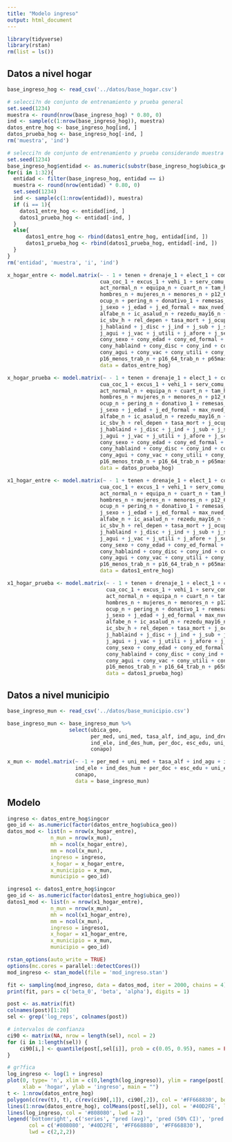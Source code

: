 ```yaml
---
title: "Modelo ingreso"
output: html_document
---
```


```r
library(tidyverse)
library(rstan)
rm(list = ls())
```

## Datos a nivel hogar
```r
base_ingreso_hog <- read_csv('../datos/base_hogar.csv')
```

```r
# selecci?n de conjunto de entrenamiento y prueba general
set.seed(1234)
muestra <- round(nrow(base_ingreso_hog) * 0.80, 0)
ind <- sample(c(1:nrow(base_ingreso_hog)), muestra)
datos_entre_hog <- base_ingreso_hog[ind, ]
datos_prueba_hog <- base_ingreso_hog[-ind, ]
rm('muestra', 'ind')
```

```r
# selecci?n de conjunto de entrenamiento y prueba considerando muestra de todas las entidades
set.seed(1234)
base_ingreso_hog$entidad <- as.numeric(substr(base_ingreso_hog$ubica_geo, 1, 2))
for(i in 1:32){
  entidad <- filter(base_ingreso_hog, entidad == i)
  muestra <- round(nrow(entidad) * 0.80, 0)
  set.seed(1234)
  ind <- sample(c(1:nrow(entidad)), muestra)
  if (i == 1){
    datos1_entre_hog <- entidad[ind, ]
    datos1_prueba_hog <- entidad[-ind, ]
  }
  else{
      datos1_entre_hog <- rbind(datos1_entre_hog, entidad[ind, ])
      datos1_prueba_hog <- rbind(datos1_prueba_hog, entidad[-ind, ])
  }
}
rm('entidad', 'muestra', 'i', 'ind')
```

```r
x_hogar_entre <- model.matrix(~ - 1 + tenen + drenaje_1 + elect_1 + combus + eli_ba_1 + 
                              cua_coc_1 + excus_1 + vehi_1 + serv_comu_n + act_mayvalor_n + 
                              act_normal_n + equipa_n + cuart_n + tam_hog_n + hab_cuar_prom + 
                              hombres_n + mujeres_n + menores_n + p12_64_n + p65mas_n + 
                              ocup_n + pering_n + donativo_1 + remesas_1 + bene_gob_1 + 
                              j_sexo + j_edad + j_ed_formal + max_nved_h + hablaind_n + 
                              alfabe_n + ic_asalud_n + rezedu_may16_n + ins_ali_h + ic_cv_h + 
                              ic_sbv_h + rel_depen + tasa_mort + j_ocup + j_rezedu + 
                              j_hablaind + j_disc + j_ind + j_sub + j_sermed + 
                              j_agui + j_vac + j_utili + j_afore + j_sect + 
                              cony_sexo + cony_edad + cony_ed_formal + cony_ocup + cony_rezedu + 
                              cony_hablaind + cony_disc + cony_ind + cony_sub + cony_sermed + 
                              cony_agui + cony_vac + cony_utili + cony_afore + cony_sect + 
                              p16_menos_trab_n + p16_64_trab_n + p65mas_trab_n + jub_pen_n + tam_loc, 
                              data = datos_entre_hog)

x_hogar_prueba <- model.matrix(~ - 1 + tenen + drenaje_1 + elect_1 + combus + eli_ba_1 + 
                              cua_coc_1 + excus_1 + vehi_1 + serv_comu_n + act_mayvalor_n + 
                              act_normal_n + equipa_n + cuart_n + tam_hog_n + hab_cuar_prom + 
                              hombres_n + mujeres_n + menores_n + p12_64_n + p65mas_n + 
                              ocup_n + pering_n + donativo_1 + remesas_1 + bene_gob_1 + 
                              j_sexo + j_edad + j_ed_formal + max_nved_h + hablaind_n + 
                              alfabe_n + ic_asalud_n + rezedu_may16_n + ins_ali_h + ic_cv_h + 
                              ic_sbv_h + rel_depen + tasa_mort + j_ocup + j_rezedu + 
                              j_hablaind + j_disc + j_ind + j_sub + j_sermed + 
                              j_agui + j_vac + j_utili + j_afore + j_sect + 
                              cony_sexo + cony_edad + cony_ed_formal + cony_ocup + cony_rezedu + 
                              cony_hablaind + cony_disc + cony_ind + cony_sub + cony_sermed + 
                              cony_agui + cony_vac + cony_utili + cony_afore + cony_sect + 
                              p16_menos_trab_n + p16_64_trab_n + p65mas_trab_n + jub_pen_n + tam_loc, 
                              data = datos_prueba_hog)
```

```r
x1_hogar_entre <- model.matrix(~ - 1 + tenen + drenaje_1 + elect_1 + combus + eli_ba_1 + 
                              cua_coc_1 + excus_1 + vehi_1 + serv_comu_n + act_mayvalor_n + 
                              act_normal_n + equipa_n + cuart_n + tam_hog_n + hab_cuar_prom + 
                              hombres_n + mujeres_n + menores_n + p12_64_n + p65mas_n + 
                              ocup_n + pering_n + donativo_1 + remesas_1 + bene_gob_1 + 
                              j_sexo + j_edad + j_ed_formal + max_nved_h + hablaind_n + 
                              alfabe_n + ic_asalud_n + rezedu_may16_n + ins_ali_h + ic_cv_h + 
                              ic_sbv_h + rel_depen + tasa_mort + j_ocup + j_rezedu + 
                              j_hablaind + j_disc + j_ind + j_sub + j_sermed + 
                              j_agui + j_vac + j_utili + j_afore + j_sect + 
                              cony_sexo + cony_edad + cony_ed_formal + cony_ocup + cony_rezedu + 
                              cony_hablaind + cony_disc + cony_ind + cony_sub + cony_sermed + 
                              cony_agui + cony_vac + cony_utili + cony_afore + cony_sect + 
                              p16_menos_trab_n + p16_64_trab_n + p65mas_trab_n + jub_pen_n + tam_loc, 
                              data = datos1_entre_hog)

x1_hogar_prueba <- model.matrix(~ - 1 + tenen + drenaje_1 + elect_1 + combus + eli_ba_1 + 
                                cua_coc_1 + excus_1 + vehi_1 + serv_comu_n + act_mayvalor_n + 
                                act_normal_n + equipa_n + cuart_n + tam_hog_n + hab_cuar_prom + 
                                hombres_n + mujeres_n + menores_n + p12_64_n + p65mas_n + 
                                ocup_n + pering_n + donativo_1 + remesas_1 + bene_gob_1 + 
                                j_sexo + j_edad + j_ed_formal + max_nved_h + hablaind_n + 
                                alfabe_n + ic_asalud_n + rezedu_may16_n + ins_ali_h + ic_cv_h + 
                                ic_sbv_h + rel_depen + tasa_mort + j_ocup + j_rezedu + 
                                j_hablaind + j_disc + j_ind + j_sub + j_sermed + 
                                j_agui + j_vac + j_utili + j_afore + j_sect + 
                                cony_sexo + cony_edad + cony_ed_formal + cony_ocup + cony_rezedu + 
                                cony_hablaind + cony_disc + cony_ind + cony_sub + cony_sermed + 
                                cony_agui + cony_vac + cony_utili + cony_afore + cony_sect + 
                                p16_menos_trab_n + p16_64_trab_n + p65mas_trab_n + jub_pen_n + tam_loc, 
                                data = datos1_prueba_hog)
```
## Datos a nivel municipio
```r
base_ingreso_mun <- read_csv('../datos/base_municipio.csv')

base_ingreso_mun <- base_ingreso_mun %>%
                    select(ubica_geo, 
                           per_med, uni_med, tasa_alf, ind_agu, ind_dre,
                           ind_ele, ind_des_hum, per_doc, esc_edu, uni_eco,
                           conapo)

x_mun <- model.matrix(~ -1 + per_med + uni_med + tasa_alf + ind_agu + ind_dre+
                      ind_ele + ind_des_hum + per_doc + esc_edu + uni_eco + 
                      conapo,
                      data = base_ingreso_mun)
```
## Modelo
```r
ingreso <- datos_entre_hog$ingcor
geo_id <- as.numeric(factor(datos_entre_hog$ubica_geo))
datos_mod <- list(n = nrow(x_hogar_entre),
              n_mun = nrow(x_mun),
              mh = ncol(x_hogar_entre),
              mm = ncol(x_mun),
              ingreso = ingreso,
              x_hogar = x_hogar_entre,
              x_municipio = x_mun,
              municipio = geo_id)
```

```r
ingreso1 <- datos1_entre_hog$ingcor
geo_id <- as.numeric(factor(datos1_entre_hog$ubica_geo))
datos1_mod <- list(n = nrow(x1_hogar_entre),
              n_mun = nrow(x_mun),
              mh = ncol(x1_hogar_entre),
              mm = ncol(x_mun),
              ingreso = ingreso1,
              x_hogar = x1_hogar_entre,
              x_municipio = x_mun,
              municipio = geo_id)
```

```r
rstan_options(auto_write = TRUE)
options(mc.cores = parallel::detectCores())
mod_ingreso <- stan_model(file = 'mod_ingreso.stan')

fit <- sampling(mod_ingreso, data = datos_mod, iter = 2000, chains = 4)
print(fit, pars = c('beta_0', 'beta', 'alpha'), digits = 1)
```

```r
post <- as.matrix(fit)
colnames(post)[1:20]
sel <- grep('log_reps', colnames(post))

# intervalos de confianza
ci90 <- matrix(NA, nrow = length(sel), ncol = 2)
for (i in 1:length(sel)) {
    ci90[i,] <- quantile(post[,sel[i]], prob = c(0.05, 0.95), names = FALSE)
}

# gr?fica
log_ingreso <- log(1 + ingreso)
plot(0, type= 'n', xlim = c(0,length(log_ingreso)), ylim = range(post[, sel]),
     xlab = 'hogar', ylab = 'ingreso', main = "")
t <- 1:nrow(datos_entre_hog)
polygon(c(rev(t), t), c(rev(ci90[,1]), ci90[,2]), col = '#FF668830', border = FALSE)
lines(1:nrow(datos_entre_hog), colMeans(post[,sel]), col = '#40D2FE', lwd = 2)
lines(log_ingreso, col = '#808080', lwd = 2)
legend('bottomright', c('series', "pred (avg)", 'pred (50% CI)', 'pred (90% CI)'),
       col = c('#808080', '#40D2FE', '#FF668880', '#FF668830'),
       lwd = c(2,2,2))
```

